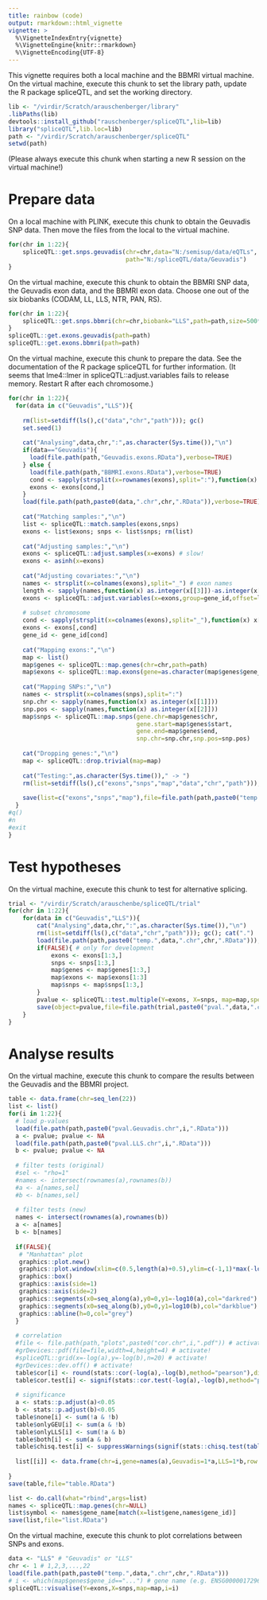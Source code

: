 ```yaml
---
title: rainbow (code)
output: rmarkdown::html_vignette
vignette: >
  %\VignetteIndexEntry{vignette}
  %\VignetteEngine{knitr::rmarkdown}
  %\VignetteEncoding{UTF-8}
---
```


This vignette requires both a local machine and the BBMRI virtual machine. On the virtual machine, execute this chunk to set the library path, update the R package spliceQTL, and set the working directory. 

```r
lib <- "/virdir/Scratch/arauschenberger/library"
.libPaths(lib)
devtools::install_github("rauschenberger/spliceQTL",lib=lib)
library("spliceQTL",lib.loc=lib)
path <- "/virdir/Scratch/arauschenberger/spliceQTL"
setwd(path)
```

(Please always execute this chunk when starting a new R session on the virtual machine!)

# Prepare data

On a local machine with PLINK, execute this chunk to obtain the Geuvadis SNP data. Then move the files from the local to the virtual machine.

```r
for(chr in 1:22){
    spliceQTL::get.snps.geuvadis(chr=chr,data="N:/semisup/data/eQTLs",
                                 path="N:/spliceQTL/data/Geuvadis")
}
```

On the virtual machine, execute this chunk to obtain the BBMRI SNP data, the Geuvadis exon data, and the BBMRI exon data. Choose one out of the six biobanks (CODAM, LL, LLS, NTR, PAN, RS).

```r
for(chr in 1:22){
    spliceQTL::get.snps.bbmri(chr=chr,biobank="LLS",path=path,size=500*10^3)
}
spliceQTL::get.exons.geuvadis(path=path)
spliceQTL::get.exons.bbmri(path=path)
```

On the virtual machine, execute this chunk to prepare the data. See the documentation of the R package spliceQTL for further information. (It seems that lme4::lmer in spliceQTL::adjust.variables fails to release memory. Restart R after each chromosome.)

```r
for(chr in 1:22){
  for(data in c("Geuvadis","LLS")){
      
    rm(list=setdiff(ls(),c("data","chr","path"))); gc()
    set.seed(1)
    
    cat("Analysing",data,chr,":",as.character(Sys.time()),"\n")
    if(data=="Geuvadis"){
      load(file.path(path,"Geuvadis.exons.RData"),verbose=TRUE)
    } else {
      load(file.path(path,"BBMRI.exons.RData"),verbose=TRUE)
      cond <- sapply(strsplit(x=rownames(exons),split=":"),function(x) x[[1]]==data)
      exons <- exons[cond,]
    }
    load(file.path(path,paste0(data,".chr",chr,".RData")),verbose=TRUE)
    
    cat("Matching samples:","\n")
    list <- spliceQTL::match.samples(exons,snps)
    exons <- list$exons; snps <- list$snps; rm(list)
    
    cat("Adjusting samples:","\n")
    exons <- spliceQTL::adjust.samples(x=exons) # slow!
    exons <- asinh(x=exons)
    
    cat("Adjusting covariates:","\n")
    names <- strsplit(x=colnames(exons),split="_") # exon names
    length <- sapply(names,function(x) as.integer(x[[3]])-as.integer(x[[2]])) # exon length
    exons <- spliceQTL::adjust.variables(x=exons,group=gene_id,offset=length) # slow!
    
    # subset chromosome
    cond <- sapply(strsplit(x=colnames(exons),split="_"),function(x) x[[1]]==chr)
    exons <- exons[,cond]
    gene_id <- gene_id[cond]
    
    cat("Mapping exons:","\n")
    map <- list()
    map$genes <- spliceQTL::map.genes(chr=chr,path=path)
    map$exons <- spliceQTL::map.exons(gene=as.character(map$genes$gene_id),exon=gene_id)
    
    cat("Mapping SNPs:","\n")
    names <- strsplit(x=colnames(snps),split=":")
    snp.chr <- sapply(names,function(x) as.integer(x[[1]]))
    snp.pos <- sapply(names,function(x) as.integer(x[[2]]))
    map$snps <- spliceQTL::map.snps(gene.chr=map$genes$chr,
                                    gene.start=map$genes$start,
                                    gene.end=map$genes$end,
                                    snp.chr=snp.chr,snp.pos=snp.pos)
    
    cat("Dropping genes:","\n")
    map <- spliceQTL::drop.trivial(map=map)
    
    cat("Testing:",as.character(Sys.time())," -> ")
    rm(list=setdiff(ls(),c("exons","snps","map","data","chr","path"))); gc()
    
    save(list=c("exons","snps","map"),file=file.path(path,paste0("temp.",data,".chr",chr,".RData")))
  }
#q()
#n
#exit
}
```

# Test hypotheses

On the virtual machine, execute this chunk to test for alternative splicing.

```r
trial <- "/virdir/Scratch/arauschenbe/spliceQTL/trial"
for(chr in 1:22){
    for(data in c("Geuvadis","LLS")){
        cat("Analysing",data,chr,":",as.character(Sys.time()),"\n")
        rm(list=setdiff(ls(),c("data","chr","path"))); gc(); cat(".")
        load(file.path(path,paste0("temp.",data,".chr",chr,".RData"))); cat(".")
        if(FALSE){ # only for development
            exons <- exons[1:3,]
            snps <- snps[1:3,]
            map$genes <- map$genes[1:3,]
            map$exons <- map$exons[1:3]
            map$snps <- map$snps[1:3,]
        }
        pvalue <- spliceQTL::test.multiple(Y=exons, X=snps, map=map,spec=16,w.type="cov"); cat(".")
        save(object=pvalue,file=file.path(trial,paste0("pval.",data,".chr",chr,".RData"))); cat("\n")
    }
}
```

# Analyse results

On the virtual machine, execute this chunk to compare the results between the Geuvadis and the BBMRI project.

```r
table <- data.frame(chr=seq_len(22))
list <- list()
for(i in 1:22){
  # load p-values
  load(file.path(path,paste0("pval.Geuvadis.chr",i,".RData")))
  a <- pvalue; pvalue <- NA
  load(file.path(path,paste0("pval.LLS.chr",i,".RData")))
  b <- pvalue; pvalue <- NA
  
  # filter tests (original)
  #sel <- "rho=1"
  #names <- intersect(rownames(a),rownames(b))
  #a <- a[names,sel]
  #b <- b[names,sel]
  
  # filter tests (new)
  names <- intersect(rownames(a),rownames(b))
  a <- a[names]
  b <- b[names]
  
  if(FALSE){
   # "Manhattan" plot
   graphics::plot.new()
   graphics::plot.window(xlim=c(0.5,length(a)+0.5),ylim=c(-1,1)*max(-log10(c(a,b))))
   graphics::box()
   graphics::axis(side=1)
   graphics::axis(side=2)
   graphics::segments(x0=seq_along(a),y0=0,y1=-log10(a),col="darkred")
   graphics::segments(x0=seq_along(b),y0=0,y1=log10(b),col="darkblue")
   graphics::abline(h=0,col="grey")
  }
  
  # correlation
  #file <- file.path(path,"plots",paste0("cor.chr",i,".pdf")) # activate!
  #grDevices::pdf(file=file,width=4,height=4) # activate!
  #spliceQTL::grid(x=-log(a),y=-log(b),n=20) # activate!
  #grDevices::dev.off() # activate!
  table$cor[i] <- round(stats::cor(-log(a),-log(b),method="pearson"),digits=2)
  table$cor.test[i] <- signif(stats::cor.test(-log(a),-log(b),method="pearson")$p.value,digits=2)
  
  # significance
  a <- stats::p.adjust(a)<0.05
  b <- stats::p.adjust(b)<0.05
  table$none[i] <- sum(!a & !b)
  table$onlyGEU[i] <- sum(a & !b)
  table$onlyLLS[i] <- sum(!a & b)
  table$both[i] <- sum(a & b)
  table$chisq.test[i] <- suppressWarnings(signif(stats::chisq.test(table(a,b))$p.value,digits=2))
  
  list[[i]] <- data.frame(chr=i,gene=names(a),Geuvadis=1*a,LLS=1*b,row.names=seq_along(a))
  
}
save(table,file="table.RData")

list <- do.call(what="rbind",args=list)
names <- spliceQTL::map.genes(chr=NULL)
list$symbol <- names$gene_name[match(x=list$gene,names$gene_id)]
save(list,file="list.RData")
```

On the virtual machine, execute this chunk to plot correlations between SNPs and exons.

```r
data <- "LLS" # "Geuvadis" or "LLS"
chr <- 1 # 1,2,3,...,22
load(file.path(path,paste0("temp.",data,".chr",chr,".RData")))
# i <- which(map$genes$gene_id=="...") # gene name (e.g. ENSG00000172967)
spliceQTL::visualise(Y=exons,X=snps,map=map,i=i)
```





<!--
xtable::print.xtable(xtable::xtable(x=table[,-1],digits=c(1,2,-2,0,0,0,0,-2)))

#wait <- TRUE
#while(wait){
#    wait <- !file.exists(...)
#    if(wait){Sys.sleep(60);cat(".")}
#}
memory and CPU usage Linux: htop
-->
